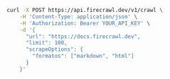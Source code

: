 ```bash cURL
curl -X POST https://api.firecrawl.dev/v1/crawl \
    -H 'Content-Type: application/json' \
    -H 'Authorization: Bearer YOUR_API_KEY' \
    -d '{
      "url": "https://docs.firecrawl.dev",
      "limit": 100,
      "scrapeOptions": {
        "formatos": ["markdown", "html"]
      }
    }'
```
